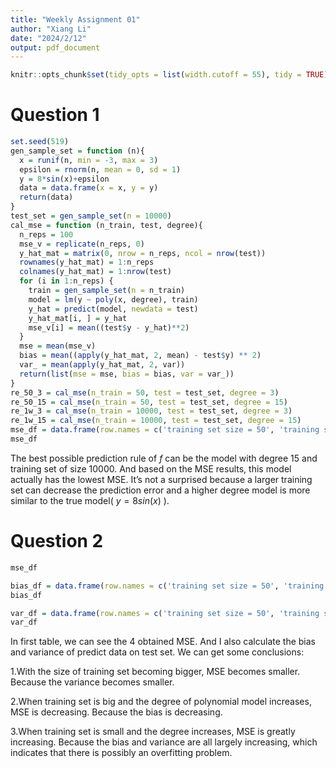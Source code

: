```yaml
---
title: "Weekly Assignment 01"
author: "Xiang Li"
date: "2024/2/12"
output: pdf_document
---
```

```r
knitr::opts_chunk$set(tidy_opts = list(width.cutoff = 55), tidy = TRUE)
```
# Question 1
```r
set.seed(519)
gen_sample_set = function (n){
  x = runif(n, min = -3, max = 3)
  epsilon = rnorm(n, mean = 0, sd = 1)
  y = 8*sin(x)+epsilon
  data = data.frame(x = x, y = y)
  return(data)
}
test_set = gen_sample_set(n = 10000)
cal_mse = function (n_train, test, degree){
  n_reps = 100
  mse_v = replicate(n_reps, 0)
  y_hat_mat = matrix(0, nrow = n_reps, ncol = nrow(test))
  rownames(y_hat_mat) = 1:n_reps
  colnames(y_hat_mat) = 1:nrow(test)
  for (i in 1:n_reps) {
    train = gen_sample_set(n = n_train)
    model = lm(y ~ poly(x, degree), train)
    y_hat = predict(model, newdata = test)
    y_hat_mat[i, ] = y_hat
    mse_v[i] = mean((test$y - y_hat)**2)
  }
  mse = mean(mse_v)
  bias = mean((apply(y_hat_mat, 2, mean) - test$y) ** 2)
  var_ = mean(apply(y_hat_mat, 2, var))
  return(list(mse = mse, bias = bias, var = var_))
}
re_50_3 = cal_mse(n_train = 50, test = test_set, degree = 3)
re_50_15 = cal_mse(n_train = 50, test = test_set, degree = 15)
re_1w_3 = cal_mse(n_train = 10000, test = test_set, degree = 3)
re_1w_15 = cal_mse(n_train = 10000, test = test_set, degree = 15)
mse_df = data.frame(row.names = c('training set size = 50', 'training set size = 10000'), degree3 = c(re_50_3$mse, re_1w_3$mse), degree15 = c(re_50_15$mse, re_1w_15$mse))
mse_df
```

The best possible prediction rule of $f$ can be the model with degree 15 and training set of size 10000. And based on the MSE results, this model actually has the lowest MSE. It's not a surprised because a larger training set can decrease the prediction error and a higher degree  model is more similar to the true model( $y = 8sin(x)$ ).

# Question 2
```r
mse_df
```
```r
bias_df = data.frame(row.names = c('training set size = 50', 'training set size = 10000'), degree3 = c(re_50_3$bias, re_1w_3$bias), degree15 = c(re_50_15$bias, re_1w_15$bias))
bias_df
```
```r
var_df = data.frame(row.names = c('training set size = 50', 'training set size = 10000'), degree3 = c(re_50_3$var, re_1w_3$var), degree15 = c(re_50_15$var, re_1w_15$var))
var_df
```

In first table, we can see the 4 obtained MSE. And I also calculate the bias and variance of predict data on test set. We can get some conclusions:

1.With the size of training set becoming bigger, MSE becomes smaller. Because the variance becomes smaller.

2.When training set is big and the degree of polynomial model increases, MSE is decreasing. Because the bias is decreasing.

3.When training set is small and the degree increases, MSE is greatly increasing. Because the bias and variance are all largely increasing, which indicates that there is possibly an overfitting problem.

